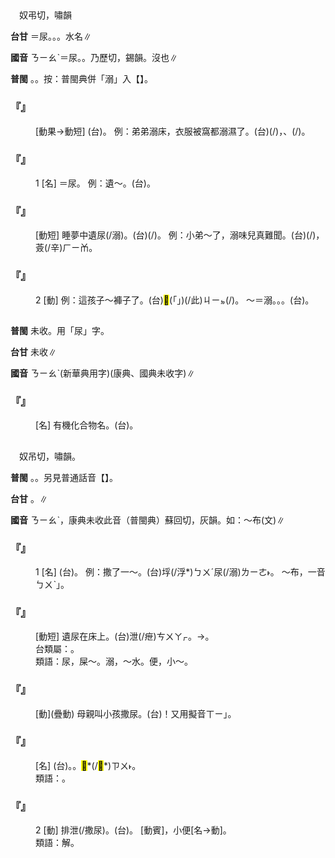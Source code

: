 
=={{ruby|溺|ㄋㄧㄠˋ}}==

　奴弔切，嘯韻

'''台甘''' {{ruby|(文)|ㆢㄧㄠ˫}}＝尿。{{ruby|(文)|ㄌㄧㆤㆶ ͘}}。{{ruby|(文)|ㆢㄧㆦㆶ ͘}}。水名∥

'''國音''' <rt>ㄋㄧㄠˋ</rt>＝尿。{{ruby|(文)|ㄋㄧˋ}}。乃歷切，錫韻。沒也∥

'''普閩''' {{ruby|(文)|ㄌㄧㄠ˫}}。{{ruby|(白)|ㄌㄧㄜ˫}}。按：普閩典併「溺」入【{{ruby|尿|ㄋㄧㄠˋ}}】。

    

==='''『{{ruby|溺|ㄋㄧㄠˋ}}{{ruby|濕|ㄕ}}』'''===
: [動果→動短] (台){{ruby|泄|ㄘㄨㄚ˫}}{{ruby|尿|ㄌㄧㄜ˫}}{{ruby|/|ㆢㄧㄜ˫}}{{ruby|拽|ㄘㄨㄚ˫}}{{ruby|<mark>&#xffc68;</mark>|ㄉㆰˊ}}{{ruby|去|ㄎㄧ˪}}。 例：弟弟溺床，衣服被窩都溺濕了。(台){{ruby|小|ㄒㄧㄜˋ}}{{ruby|弟|ㄉㄧ˫}}{{ruby|孲|ㄚˋ}}{{ruby|泄|ㄘㄨㄚㆷ}}(/{{ruby|拽|ㄘㄨㄚ˫}}){{ruby|尿|ㄌㄧㄜ˫}}{{ruby|/|ㆢㄧㄜ˫}}{{ruby|站|ㄉㄧㆰ˪}}{{ruby|/|ㄉㆰ˪}}{{ruby|眠|ㆠㄧㄣˊ}}{{ruby|床|ㄘㆭˊ}}，{{ruby|衫|ㄙㆩ}}、{{ruby|棉|ㄇㄧˊ}}{{ruby|被|ㄆㆤ˫}}{{ruby|/|ㄆㄨㆤ˫}}{{ruby|攏|ㄌㆲˋ}}{{ruby|泄|ㄘㄨㄚㆷ}}(/{{ruby|拽|ㄘㄨㄚ˫}}){{ruby|<mark>&#xffa42;</mark>|ㄍㄚㆷ}}{{ruby|<mark>&#xffc68;</mark>|ㄉㆰˊ}}{{ruby|漉|ㄌㆦㆶ}}{{ruby|漉|ㄌㆦㆶ}}。
    

==='''『{{ruby|溺|ㄋㄧㄠˋ}}』'''===
:1  [名] ＝尿。 例：遺～。(台){{ruby|泄|ㄘㄨㄚ˫}}{{ruby|尿|ㄌㄧㄜ˫}}{{ruby|/|ㆢㄧㄜ˫}}。
    

==='''『{{ruby|溺|ㄋㄧㄠˋ}}{{ruby|床|ㄔㄨㄤˊ}}』'''===
: [動短] 睡夢中遺尿(/溺)。(台){{ruby|睏|ㄎㄨㄣ˪}}{{ruby|睏|ㄎㄨㄣ˪}}{{ruby|仔|ㄚ}}{{ruby|放|ㄅㄤ˪}}{{ruby|尿|ㄌㄧㄜ˫}}{{ruby|/|ㆢㄧㄜ˫}}(/{{ruby|拽|ㄘㄨㄚ˫}}{{ruby|尿|ㄌㄧㄜ˫}}{{ruby|/|ㆢㄧㄜ˫}})。 例：小弟～了，溺味兒真難聞。(台){{ruby|小|ㄒㄧㄜˋ}}{{ruby|弟|ㄉㄧ˫}}{{ruby|仔|ㄚ}}{{ruby|拽|ㄘㄨㄚ˫}}{{ruby|尿|ㄌㄧㄜ˫}}{{ruby|/|ㆢㄧㄜ˫}}{{ruby|落|ㄌㄜㆷ ͘}}{{ruby|眠|ㆠㄧㄣˊ}}{{ruby|床|ㄘㆭˊ}}(/{{ruby|站|ㄉㆰ˪}}{{ruby|/|ㄉㄧㆰ˪}}{{ruby|眠|ㆠㄧㄣˊ}}{{ruby|床|ㄘㆭˊ}}{{ruby|拽|ㄘㄨㄚ˫}}{{ruby|尿|ㄌㄧㄜ˫}}{{ruby|/|ㆢㄧㄜ˫}})，{{ruby|誠|ㄐㄧㆩˊ}}{{ruby|臭|ㄘㄠ˪}}{{ruby|尿|ㄌㄧㄜ˫}}{{ruby|/|ㆢㄧㄜ˫}}薟(/辛)<rt>ㄏㄧㆰ</rt>。
    

==='''『{{ruby|溺|ㄋㄧㄠˋ}}』'''===
:2  [動] 例：這孩子～褲子了。(台)<mark>&#xffb50;</mark>(「{{ruby|此|ㄐㄧˋ}}{{ruby|一|ㄐㄧㆵ ͘}}」)(/此)<rt>ㄐㄧㆵ</rt>{{ruby|個|ㆤˊ}}{{ruby|<mark>&#xffb51;</mark>|ㆣㄧㄣˋ}}{{ruby|孲|ㄚˋ}}{{ruby|放|ㄅㄤ˪}}(/{{ruby|泄|ㄘㄨㄚㆷ}}){{ruby|尿|ㄌㄧㄜ˫}}{{ruby|/|ㆢㄧㄜ˫}}{{ruby|落|ㄌㄜㆷ ͘}}{{ruby|去|·ㄎㄧ˪}}{{ruby|褲|ㄎㆦ˪}}{{ruby|裏|ㄌㄧㄣ˪}}{{ruby|→|ㄋㄧㄣ˪}}。 ～{{ruby|尿|ㄋㄧㄠˋ}}＝溺{{ruby|尿|ㄙㄨㄟ}}。{{ruby|撒|ㄙㄚ}}{{ruby|尿|ㄋㄧㄠˋ}}。{{ruby|把|ㄅㄚˇ}}{{ruby|一|ㄧˋ}}{{ruby|脬|ㄆㄠ}}{{ruby|尿|ㄋㄧㄠˋ}}。(台){{ruby|放|ㄅㄤ˪}}{{ruby|一|ㄐㄧㆵ ͘}}{{ruby|脬|ㄅㄨˊ}}{{ruby|尿|ㄌㄧㄜ˫}}{{ruby|/|ㆢㄧㄜ˫}}。
    

=={{ruby|<mark>&#xf98ad;</mark>|ㄋㄧㄠˋ}}==



'''普閩''' 未收。用「尿」字。

'''台甘''' 未收∥

'''國音''' <rt>ㄋㄧㄠˋ</rt>(新華典用字)(康典、國典未收字)∥

    

==='''『{{ruby|<mark>&#xf98ad;</mark>|ㄋㄧㄠˋ}}{{ruby|素|ㄙㄨˋ}}』'''===
: [名] 有機化合物名。(台){{ruby|尿|ㆢㄧㄜ˫}}{{ruby|/|ㄌㄧㄜ˫}}{{ruby|素|ㄙㆦ˪}}。
    

=={{ruby|尿|ㄋㄧㄠˋ}}==

　奴吊切，嘯韻。

'''普閩''' {{ruby|(文)|ㄌㄧㄠ˫}}。{{ruby|(白)|ㄌㄧㄜ˫}}。另見普通話音【{{ruby|尿|ㄙㄨㄟ}}】。

'''台甘''' {{ruby|(文)|ㆢㄧㄠ˫}}。{{ruby|(語)|ㆢㄧㄜ˫}}{{ruby|/|ㄌㄧㄜ˫}}∥

'''國音''' <rt>ㄋㄧㄠˋ</rt>{{ruby|。|ㄙㄨㄟ}}，康典未收此音（普閩典）蘇回切，灰韻。如：～布(文)∥

    

==='''『{{ruby|尿|ㄋㄧㄠˋ}}』'''===
:1  [名] (台){{ruby|尿|ㄌㄧㄜ˫}}。 例：撒了一{{ruby|脬|ㄆㄠ}}～。(台){{ruby|放|ㄅㄤ˪}}{{ruby|一|ㄐㄧㆵ ͘}}垺(/浮*)<rt>ㄅㄨˊ</rt>尿(/溺)<rt>ㄌㄧㄜ˫</rt>。 ～布，一音{{ruby|「|ㄙㄨㄟ}}<rt>ㄅㄨˋ</rt>」。
    

==='''『{{ruby|尿|ㄋㄧㄠˋ}}{{ruby|床|ㄔㄨㄤˊ}}』'''===
: [動短] 遺尿在床上。(台){{ruby|站|ㄉㆰ˪}}{{ruby|/|ㄉㄧㆰ˪}}{{ruby|眠|ㆠㄧㄣˊ}}{{ruby|床|ㄘㆭˊ}}{{ruby|頂|ㄉㄧㄥˋ}}{{ruby|面|ㆠㄧㄣ˫}}泄(/疶)<rt>ㄘㄨㄚㆷ</rt>。→{{ruby|拽|ㄘㄨㄚ˫}}{{ruby|尿|ㆢㄧㄜ˫}}{{ruby|/|ㄌㄧㄜ˫}}。
:台類屬：{{ruby|泄|ㄘㄨㄚㆷ}}{{ruby|屎|ㄙㄞˋ}}。
:
:類語：尿，屎～。溺，～水。便，小～。
:
    

==='''『{{ruby|尿|ㄋㄧㄠˋ}}{{ruby|尿|ㄋㄧㄠˋ}}』'''===
: [動](疊動) 母親叫小孩撒尿。(台){{ruby|放|ㄅㄤ˪}}{{ruby|尿|ㆢㄧㄜ˫}}{{ruby|/|ㄌㄧㄜ˫}}！又用擬音{{ruby|「|ㄒㄧ}}<rt>ㄒㄧ</rt>」。
    

==='''『{{ruby|尿|ㄋㄧㄠˋ}}{{ruby|布|ㄅㄨˋ}}』'''===
: [名] (台){{ruby|尿|ㆢㄧㄜ˫}}{{ruby|/|ㄌㄧㄜ˫}}{{ruby|布|ㄅㆦ˪}}。{{ruby|尿|ㆢㄧㄜ˫}}{{ruby|/|ㄌㄧㄜ˫}}{{ruby|帕|ㄆㆤ˪}}{{ruby|仔|ㄚ}}。{{ruby|尿|ㆢㄧㄜ˫}}{{ruby|/|ㄌㄧㄜ˫}}<mark>&#xf8eb9;</mark>*(/<mark>&#xf96dc;</mark>*)<rt>ㄗㄨ˫</rt>{{ruby|仔|ㄚ}}。
:類語：{{ruby|褯|ㄐㄧㄝˋ}}{{ruby|子|·ㄗˇ}}。
:
    

==='''『{{ruby|尿|ㄋㄧㄠˋ}}』'''===
:2  [動] 排泄(/撒尿)。(台){{ruby|放|ㄅㄤ˪}}{{ruby|尿|ㆢㄧㄜ˫}}{{ruby|/|ㄌㄧㄜ˫}}。 [動賓]，小便[名→動]。
:類語：解。
:
    
